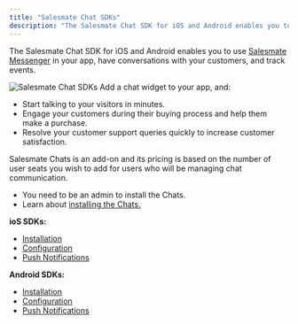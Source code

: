 ```yaml
---
title: "Salesmate Chat SDKs"
description: "The Salesmate Chat SDK for iOS and Android enables you to use [Salesmate Messenger](https://support.salesmate.io/hc/en-us/articles/360058808831) in yo..."
---
```


The Salesmate Chat SDK for iOS and Android enables you to use [Salesmate Messenger](https://support.salesmate.io/hc/en-us/articles/360058808831) in your app, have conversations with your customers, and track events.

<img src="https://support.salesmate.io/hc/article_attachments/10203366344729" alt="Salesmate Chat SDKs"/>
Add a chat widget to your app, and:

*   Start talking to your visitors in minutes.
*   Engage your customers during their buying process and help them make a purchase.
*   Resolve your customer support queries quickly to increase customer satisfaction. 

Salesmate Chats is an add-on and its pricing is based on the number of user seats you wish to add for users who will be managing chat communication. 

*   You need to be an admin to install the Chats. 
*   Learn about [installing the Chats.](https://support.salesmate.io/hc/en-us/articles/360058369732)

**ioS SDKs:**

*   [Installation](https://support.salesmate.io/hc/en-us/articles/9811587156889)
*   [Configuration](https://support.salesmate.io/hc/en-us/articles/9811244877977)
*   [Push Notifications](https://support.salesmate.io/hc/en-us/articles/9811651396121)

**Android SDKs:**

*   [Installation](https://support.salesmate.io/hc/en-us/articles/9618350375193)
*   [Configuration](https://support.salesmate.io/hc/en-us/articles/9809670603417)
*   [Push Notifications](https://support.salesmate.io/hc/en-us/articles/9810725938713)